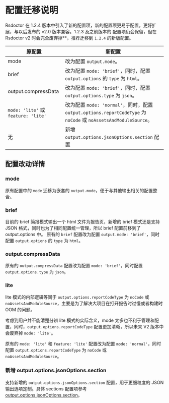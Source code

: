 # 配置迁移说明

Rsdoctor 在 1.2.4 版本中引入了新的配置项，新的配置项更易于配置，更好扩展，与以后发布的 v2.0 版本兼容。1.2.3 及之前版本的 配置项仍会保留，但在 Rsdoctor v2 时会完全废弃掉\*\*，推荐迁移到 `1.2.4` 的新版配置。

| 原配置                              | 新配置                                                                                                           |
| ----------------------------------- | ---------------------------------------------------------------------------------------------------------------- |
| mode                                | 改为配置 `output.mode`。                                                                                         |
| brief                               | 改为配置 `mode: 'brief'`，同时，配置 `output.options` 的 `type` 为 `html`。                                      |
| output.compressData                 | 改为配置 `mode: 'brief'`，同时，配置 `output.options.type` 为 `json`。                                           |
| `mode: 'lite'` 或 `feature: 'lite'` | 改为配置 `mode: 'normal'`，同时，配置 `output.options.reportCodeType` 为 `noCode` 或 `noAssetsAndModuleSource`。 |
| 无                                  | 新增 `output.options.jsonOptions.section` 配置                                                                   |

## 配置改动详情

### mode

原有配置中的 `mode` 迁移为嵌套的 `output.mode`，便于与其他输出相关的配置整合。

### brief

目前的 brief 简报模式输出一个 html 文件为报告页，新增的 brief 模式还是支持 JSON 格式，同时也为了相同配置统一管理，所以 brief 配置前移到了 output.options 中。
原有的 `brief` 配置改为配置 `output.mode: 'brief'`，同时配置 `output.options` 的 `type` 为 `html`。

### output.compressData

原有的 `output.compressData` 配置改为配置 `mode: 'brief'`，同时配置 `output.options.type` 为 `json`。

### lite

lite 模式的内部逻辑等同于 `output.options.reportCodeType` 为 `noCode` 或 `noAssetsAndModuleSource`，主要是为了解决大项目在打开报告时过慢或者构建时 OOM 的问题。

考虑到用户并不能清楚分辨 lite 模式的实际含义，mode 太多也不利于管理和配置，同时，`output.options.reportCodeType` 配置更加清晰，所以未来 V2 版本中会废弃掉 `mode: 'lite'`。

原有的 `mode: 'lite'` 和 `feature: 'lite'` 配置改为配置 `mode: 'normal'`，同时配置 `output.options.reportCodeType` 为 `noCode` 或 `noAssetsAndModuleSource`。

### 新增 output.options.jsonOptions.section

支持新增的 `output.options.jsonOptions.section` 配置，用于更细粒度的 JSON 输出选项定制。具体 sections 配置项参考[output.options.jsonOptions.section](/config/options/output#jsonoptionssection)。
